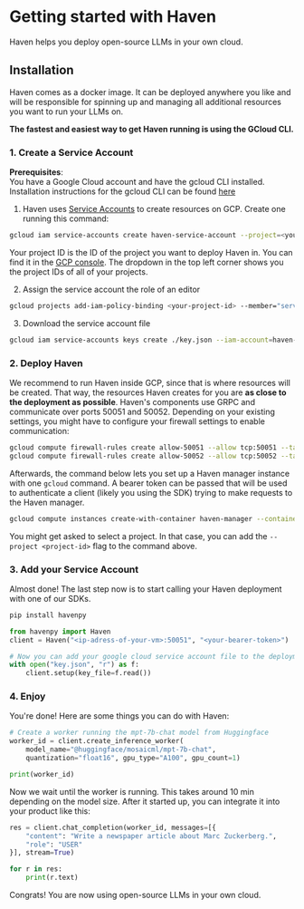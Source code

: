# Getting started with Haven

Haven helps you deploy open-source LLMs in your own cloud.

## Installation

Haven comes as a docker image. It can be deployed anywhere you like and will be responsible for spinning up and managing all additional resources you want to run your LLMs on.

**The fastest and easiest way to get Haven running is using the GCloud CLI.**

### 1. Create a Service Account

**Prerequisites**:\
You have a Google Cloud account and have the gcloud CLI installed. Installation instructions for the gcloud CLI can be found [here](https://cloud.google.com/sdk/docs/install?hl=en)

1. Haven uses [Service Accounts](https://cloud.google.com/iam/docs/service-account-overview) to create resources on GCP. Create one running this command:

```bash copy
gcloud iam service-accounts create haven-service-account --project=<your-project-id>
```

Your project ID is the ID of the project you want to deploy Haven in. You can find it in the [GCP console](https://console.cloud.google.com/). The dropdown in the top left corner shows you the project IDs of all of your projects.

2. Assign the service account the role of an editor

```bash copy
gcloud projects add-iam-policy-binding <your-project-id> --member="serviceAccount:haven-service-account@<your-project-id>.iam.gserviceaccount.com" --role="roles/editor"
```

3. Download the service account file

```bash copy
gcloud iam service-accounts keys create ./key.json --iam-account=haven-service-account@<your-project-id>.iam.gserviceaccount.com
```

### 2. Deploy Haven

We recommend to run Haven inside GCP, since that is where resources will be created. That way, the resources Haven creates for you are **as close to the deployment as possible**. Haven's components use GRPC and communicate over ports 50051 and 50052. Depending on your existing settings, you might have to configure your firewall settings to enable communication:

```bash copy
gcloud compute firewall-rules create allow-50051 --allow tcp:50051 --target-tags http-server
gcloud compute firewall-rules create allow-50052 --allow tcp:50052 --target-tags http-server
```

Afterwards, the command below lets you set up a Haven manager instance with one `gcloud` command. A bearer token can be passed that will be used to authenticate a client (likely you using the SDK) trying to make requests to the Haven manager.

```bash copy
gcloud compute instances create-with-container haven-manager --container-image havenhq/haven --machine-type e2-micro --container-env BEARER_TOKEN=<some-bearer-token> --tags=http-server,https-server
```

You might get asked to select a project. In that case, you can add the `--project <project-id>` flag to the command above.

### 3. Add your Service Account

Almost done! The last step now is to start calling your Haven deployment with one of our SDKs.

```bash copy
pip install havenpy
```

```python copy
from havenpy import Haven
client = Haven("<ip-adress-of-your-vm>:50051", "<your-bearer-token>")

# Now you can add your google cloud service account file to the deployment
with open("key.json", "r") as f:
	client.setup(key_file=f.read())
```

### 4. Enjoy

You're done! Here are some things you can do with Haven:

```python filename="python" copy
# Create a worker running the mpt-7b-chat model from Huggingface
worker_id = client.create_inference_worker(
	model_name="@huggingface/mosaicml/mpt-7b-chat",
	quantization="float16", gpu_type="A100", gpu_count=1)

print(worker_id)
```

Now we wait until the worker is running. This takes around 10 min depending on the model size. After it started up, you can integrate it into your product like this:

```python filename="python" copy
res = client.chat_completion(worker_id, messages=[{
	"content": "Write a newspaper article about Marc Zuckerberg.",
	"role": "USER"
}], stream=True)

for r in res:
	print(r.text)
```

Congrats! You are now using open-source LLMs in your own cloud.
